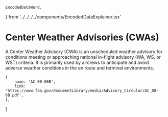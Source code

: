     EncodedDataWord,
} from '../../../../components/EncodedDataExplainer.tsx'


# Center Weather Advisories (CWAs)

A Center Weather Advisory (CWA) is an unscheduled weather advisory for
conditions meeting or approaching national in-flight advisory (WA, WS, or WST)
criteria. It is primarily used by aircrews to anticipate and avoid adverse
weather conditions in the en route and terminal environments.

    {
        name: 'AC 00-06B',
        link: 'https://www.faa.gov/documentLibrary/media/Advisory_Circular/AC_00-6B.pdf',
    },
]
